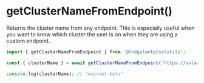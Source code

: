 # getClusterNameFromEndpoint()

Returns the cluster name from any endpoint. This is especially useful when you want to know which cluster the user is on when they are using a custom endpoint.

```typescript
import { getClusterNameFromEndpoint } from '@lndgalante/solutils';

const { clusterName } = await getClusterNameFromEndpoint('https://solana-api.projectserum.com');

console.log(clusterName); // "mainnet-beta"
```
